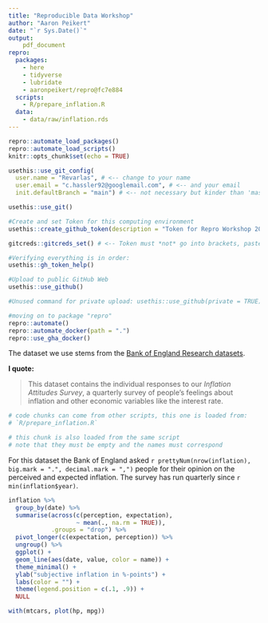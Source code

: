 ```yaml
---
title: "Reproducible Data Workshop"
author: "Aaron Peikert"
date: "`r Sys.Date()`"
output: 
    pdf_document
repro:
  packages:
    - here
    - tidyverse
    - lubridate
    - aaronpeikert/repro@fc7e884
  scripts:
    - R/prepare_inflation.R
  data:
    - data/raw/inflation.rds
---
```


```r
repro::automate_load_packages()
repro::automate_load_scripts()
knitr::opts_chunk$set(echo = TRUE)

usethis::use_git_config(
  user.name = "Revarlas", # <-- change to your name
  user.email = "c.hassler92@googlemail.com", # <-- and your email
  init.defaultBranch = "main") # <-- not necessary but kinder than 'master'

usethis::use_git()

#Create and set Token for this computing environment
usethis::create_github_token(description = "Token for Repro Workshop 2023 Test")

gitcreds::gitcreds_set() # <-- Token must *not* go into brackets, paste when asked

#Verifying everything is in order:
usethis::gh_token_help()

#Upload to public GitHub Web
usethis::use_github()

#Unused command for private upload: usethis::use_github(private = TRUE)

```

```r
#moving on to package "repro"
repro::automate()
repro::automate_docker(path = ".")
repro::use_gha_docker()

```


The dataset we use stems from the [Bank of England Research datasets](https://www.bankofengland.co.uk/statistics/research-datasets).

**I quote:**

> This dataset contains the individual responses to our *Inflation Attitudes Survey*, a quarterly survey of people’s feelings about inflation and other economic variables like the interest rate. 

```r
# code chunks can come from other scripts, this one is loaded from:
# `R/prepare_inflation.R`
```

```r
# this chunk is also loaded from the same script
# note that they must be empty and the names must correspond
```

For this dataset the Bank of England asked `r prettyNum(nrow(inflation), big.mark = ".", decimal.mark = ",")` people for their opinion on the perceived and expected inflation.
The survey has run quarterly since `r min(inflation$year)`.

```r
inflation %>% 
  group_by(date) %>% 
  summarise(across(c(perception, expectation),
                   ~ mean(., na.rm = TRUE)),
            .groups = "drop") %>% 
  pivot_longer(c(expectation, perception)) %>% 
  ungroup() %>% 
  ggplot() +
  geom_line(aes(date, value, color = name)) +
  theme_minimal() +
  ylab("subjective inflation in %-points") +
  labs(color = "") +
  theme(legend.position = c(.1, .9)) +
  NULL
```

```r
with(mtcars, plot(hp, mpg))
```

